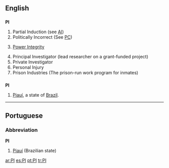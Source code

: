 ==English==

==={{initialism}}===
'''PI'''

# Partial Induction (see [[AI]])
# Politically Incorrect (See [[PC]])
# {{electronics}} [[Power Integrity]]
# Principal Investigator (lead researcher on a grant-funded project)
# Private Investigator
# Personal Injury
# Prison Industries (The prison-run work program for inmates)

==={{abbreviation}}===
'''PI'''
#[[Piauí]], a state of [[Brazil]].


----

==Portuguese==

===Abbreviation===
'''PI'''

# [[Piauí]] (Brazilian state)

[[ar:PI]]
[[es:PI]]
[[pt:PI]]
[[tr:PI]]
